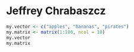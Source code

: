 Jeffrey Chrabaszcz
=====

```r
my.vector <- c("apples", "bananas", "pirates")
my.matrix <- matrix(1:100, ncol = 10)
my.vector
my.matrix
```